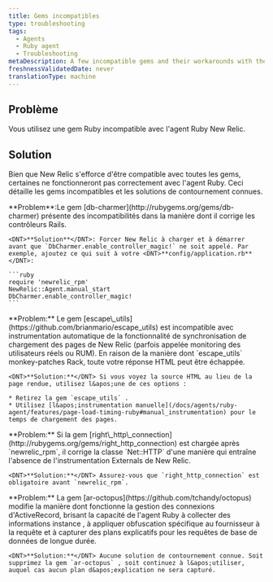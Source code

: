 ```yaml
---
title: Gems incompatibles
type: troubleshooting
tags:
  - Agents
  - Ruby agent
  - Troubleshooting
metaDescription: A few incompatible gems and their workarounds with the New Relic Ruby agent.
freshnessValidatedDate: never
translationType: machine
---
```


## Problème

Vous utilisez une gem Ruby incompatible avec l&apos;agent Ruby New Relic.

## Solution

Bien que New Relic s&apos;efforce d&apos;être compatible avec toutes les gems, certaines ne fonctionneront pas correctement avec l&apos;agent Ruby. Ceci détaille les gems incompatibles et les solutions de contournement connues.

<CollapserGroup>
  <Collapser id="db-charmer" title="db-charmeur">
    <DNT>**Problem**</DNT>:Le gem [db-charmer](http://rubygems.org/gems/db-charmer) présente des incompatibilités dans la manière dont il corrige les contrôleurs Rails.

    <DNT>**Solution**</DNT>: Forcer New Relic à charger et à démarrer avant que `DbCharmer.enable_controller_magic!` ne soit appelé. Par exemple, ajoutez ce qui suit à votre <DNT>**config/application.rb**</DNT>:

    ```ruby
    require 'newrelic_rpm'
    NewRelic::Agent.manual_start
    DbCharmer.enable_controller_magic!
    ```
  </Collapser>

  <Collapser id="escape_utils" title="escape_utils">
    <DNT>**Problem:**</DNT> Le gem [escape\_utils](https://github.com/brianmario/escape_utils) est incompatible avec instrumentation automatique de la fonctionnalité de synchronisation de chargement des pages de New Relic (parfois appelée monitoring des utilisateurs réels ou RUM). En raison de la manière dont `escape_utils` monkey-patches Rack, toute votre réponse HTML peut être échappée.

    <DNT>**Solution:**</DNT> Si vous voyez la source HTML au lieu de la page rendue, utilisez l&apos;une de ces options :

    * Retirez la gem `escape_utils` .
    * Utilisez [l&apos;instrumentation manuelle](/docs/agents/ruby-agent/features/page-load-timing-ruby#manual_instrumentation) pour le temps de chargement des pages.
  </Collapser>

  <Collapser id="right_http_connection" title="right_http_connection">
    <DNT>**Problem:**</DNT> Si la gem [right\_http\_connection](http://rubygems.org/gems/right_http_connection) est chargée après `newrelic_rpm`, il corrige la classe `Net::HTTP` d&apos;une manière qui entraîne l&apos;absence de l&apos;instrumentation Externals de New Relic.

    <DNT>**Solution:**</DNT> Assurez-vous que `right_http_connection` est obligatoire avant `newrelic_rpm`.
  </Collapser>

  <Collapser id="ar-octopus" title="ar-pieuvre">
    <DNT>**Problem:**</DNT> La gem [ar-octopus](https://github.com/tchandy/octopus) modifie la manière dont fonctionne la gestion des connexions d&apos;ActiveRecord, brisant la capacité de l&apos;agent Ruby à collecter des informations instance , à appliquer obfuscation spécifique au fournisseur à la requête et à capturer des plans explicatifs pour les requêtes de base de données de longue durée.

    <DNT>**Solution:**</DNT> Aucune solution de contournement connue. Soit supprimez la gem `ar-octopus` , soit continuez à l&apos;utiliser, auquel cas aucun plan d&apos;explication ne sera capturé.
  </Collapser>
</CollapserGroup>